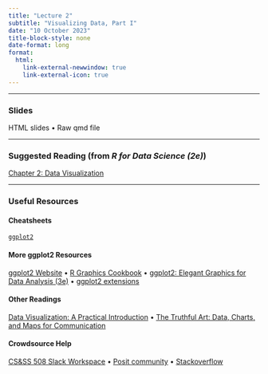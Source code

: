 ```yaml
---
title: "Lecture 2"
subtitle: "Visualizing Data, Part I"
date: "10 October 2023"
title-block-style: none
date-format: long
format:
  html:
    link-external-newwindow: true
    link-external-icon: true
---
```

---

### Slides 

HTML slides • Raw qmd file

---

### Suggested Reading (from *R for Data Science (2e)*)
[Chapter 2: Data Visualization](https://r4ds.hadley.nz/data-visualize)

---

### Useful Resources

#### Cheatsheets

[`ggplot2`](https://rstudio.github.io/cheatsheets/data-visualization.pdf)

#### More ggplot2 Resources

[ggplot2 Website](https://ggplot2.tidyverse.org/) • 
[R Graphics Cookbook](https://r-graphics.org/) • 
[ggplot2: Elegant Graphics for Data Analysis (3e)](https://ggplot2-book.org/) • 
[ggplot2 extensions](https://exts.ggplot2.tidyverse.org/gallery/)


#### Other Readings

[Data Visualization: A Practical Introduction](https://socviz.co/) • 
[The Truthful Art: Data, Charts, and Maps for Communication](https://orbiscascade-washington.primo.exlibrisgroup.com/permalink/01ALLIANCE_UW/1juclfo/alma99162159642101452)

#### Crowdsource Help

[CS&SS 508 Slack Workspace](https://csss-508-fall-2023.slack.com/) • 
[Posit community](https://community.rstudio.com/) • 
[Stackoverflow](https://stackoverflow.com/)
